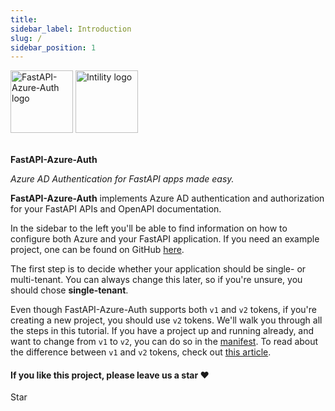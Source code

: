 ```yaml
---
title:  
sidebar_label: Introduction
slug: /
sidebar_position: 1
---
```


<div style={{textAlign: 'center'}}>
  <img src="img/global/fastad.png" width="100" alt='FastAPI-Azure-Auth logo'/>
  <img src="img/global/intility.png" width="100" alt='Intility logo'/>
  <br/><br/>
  <p>
    <b>FastAPI-Azure-Auth</b>
  </p>
  <p>
    <em>Azure AD Authentication for FastAPI apps made easy.</em>
  </p>
</div>



**FastAPI-Azure-Auth** implements Azure AD authentication and authorization for your FastAPI APIs and OpenAPI
documentation.

In the sidebar to the left you'll be able to find information on how to configure both Azure and your FastAPI application.
If you need an example project, one can be found on GitHub [here](https://github.com/Intility/fastapi-azure-auth/tree/main/demo_project).

The first step is to decide whether your application should be single- or multi-tenant. You can always change this later,
so if you're unsure, you should chose **single-tenant**.

Even though FastAPI-Azure-Auth supports both `v1` and `v2` tokens,
if you're creating a new project, you should use `v2` tokens. We'll walk you through all the steps in this tutorial.
If you have a project up and running already, and want to change from `v1` to `v2`, you can do so in the [manifest](https://docs.microsoft.com/en-us/azure/active-directory/develop/access-tokens#v10-and-v20). To read about the difference between `v1` and `v2` tokens, check out
[this article](https://docs.microsoft.com/en-us/azure/active-directory/develop/access-tokens).

<div style={{textAlign: 'center'}}>
  <h4>If you like this project, please leave us a star ❤ ️️</h4>

<GitHubButton href="https://github.com/intility/fastapi-azure-auth"
              data-color-scheme="no-preference: dark_dimmed; light: dark_dimmed; dark: dark_dimmed;"
              data-icon="octicon-star" data-size="large" data-show-count="true"
              aria-label="Star intility/fastapi-azure-auth on GitHub">Star</GitHubButton>
</div>
